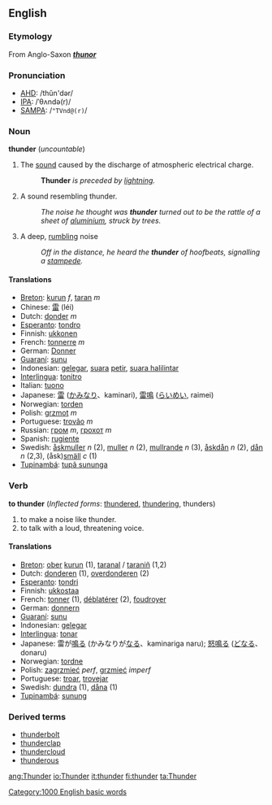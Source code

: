 ==English==
===Etymology===
From Anglo-Saxon '''''[[thunor]]'''''

=== Pronunciation ===
*[[w:AHD|AHD]]: /thŭn'dər/
*[[w:IPA|IPA]]: /ˈθʌndə(r)/
*[[w:SAMPA|SAMPA]]: /<tt>"TVnd@(r)</tt>/

===Noun===
'''thunder''' (''uncountable'')

#The [[sound]] caused by the discharge of atmospheric electrical charge. 
#:'''Thunder''' ''is preceded by [[lightning]].''
#A sound resembling thunder. 
#:''The noise he thought was '''thunder''' turned out to be the rattle of a sheet of [[aluminium]], struck by trees.''
#A deep, [[rumble|rumbling]] noise 
#:''Off in the distance, he heard the '''thunder''' of hoofbeats, signalling a [[stampede]].''

====Translations====
*[[Breton]]: [[kurun]] ''f'', [[taran]] ''m''
*Chinese: [[雷]] (léi)
*Dutch: [[donder]] ''m''
*[[Esperanto]]: [[tondro]]
*Finnish: [[ukkonen]]
*French: [[tonnerre]] ''m''
*German: [[Donner]]
*[[Guaraní]]: [[sunu]]
*Indonesian: [[gelegar]], [[suara]] [[petir]], [[suara halilintar]]
*[[Interlingua]]: [[tonitro]]
*Italian: [[tuono]]
*Japanese: [[雷]] ([[かみなり]]、kaminari), [[雷鳴]] ([[らいめい]], raimei)
*Norwegian: [[torden]]
*Polish: [[grzmot]] ''m''
*Portuguese: [[trovão]] ''m''
*Russian: [[гром]] ''m'', [[грохот]] ''m''
*Spanish: [[rugiente]]
*Swedish: [[åskmuller]] ''n'' (2), [[muller]] ''n'' (2), [[mullrande]] ''n'' (3), [[åskdån]] ''n'' (2), [[dån]] ''n'' (2,3), (åsk)[[smäll]] ''c'' (1)
*[[Tupinambá]]: [[tupã sununga]]

===Verb===
'''to thunder''' (''Inflected forms'': [[thundered]], [[thundering]], thunders)

#to make a noise like thunder.
#to talk with a loud, threatening voice.

====Translations====
*[[Breton]]: [[ober]] [[kurun]] (1), [[taranal]] / [[taraniñ]] (1,2)
*Dutch: [[donderen]] (1), [[overdonderen]] (2)
*[[Esperanto]]: [[tondri]]
*Finnish: [[ukkostaa]]
*French: [[tonner]] (1), [[déblatérer]] (2), [[foudroyer]]
*German: [[donnern]]
*[[Guaraní]]: [[sunu]]
*Indonesian: [[gelegar]]
*[[Interlingua]]: [[tonar]]
*Japanese: 雷が[[鳴る]] (かみなりが[[なる]]、kaminariga naru); [[怒鳴る]] ([[どなる]]、donaru)
*Norwegian: [[tordne]]
*Polish: [[zagrzmieć]] ''perf'', [[grzmieć]] ''imperf''
*Portuguese: [[troar]], [[trovejar]]
*Swedish: [[dundra]] (1), [[dåna]] (1)
*[[Tupinambá]]: [[sunung]]

===Derived terms===
*[[thunderbolt]]
*[[thunderclap]]
*[[thundercloud]]
*[[thunderous]]

[[Category:1000 English basic words]]

[[ang:Thunder]]
[[io:Thunder]]
[[it:thunder]]
[[fi:thunder]]
[[ta:Thunder]]